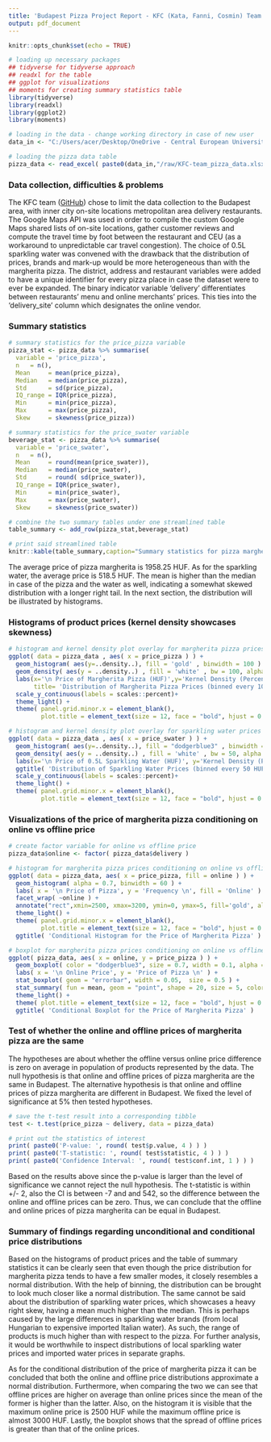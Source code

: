 ```yaml
---
title: 'Budapest Pizza Project Report - KFC (Kata, Fanni, Cosmin) Team'
output: pdf_document
---
```


```r
knitr::opts_chunk$set(echo = TRUE)
```

```r

# loading up necessary packages
## tidyverse for tidyverse approach
## readxl for the table
## ggplot for visualizations
## moments for creating summary statistics table
library(tidyverse)
library(readxl)
library(ggplot2)
library(moments)

# loading in the data - change working directory in case of new user
data_in <- "C:/Users/acer/Desktop/OneDrive - Central European University/Courses/Fall_Term/Coding_1/data/Pizza"

# loading the pizza data table
pizza_data <- read_excel( paste0(data_in,"/raw/KFC-team_pizza_data.xlsx") )
```

### Data collection, difficulties & problems
The KFC team ([GitHub](https://github.com/cosmin-ticu/homework_codesANDmore_Coding1_MScBA/tree/master/Task1_KFC-team-coding)) chose to limit the data collection to the Budapest area, with inner city on-site locations metropolitan area delivery restaurants. The Google Maps API was used in order to compile the custom Google Maps shared lists of on-site locations, gather customer reviews and compute the travel time by foot between the restaurant and CEU (as a workaround to unpredictable car travel congestion). The choice of 0.5L sparkling water was convened with the drawback that the distribution of prices, brands and mark-up would be more heterogeneous than with the margherita pizza. The district, address and restaurant variables were added to have a unique identifier for every pizza place in case the dataset were to ever be expanded. The binary indicator variable 'delivery' differentiates between restaurants' menu and online merchants' prices. This ties into the 'delivery_site' column which designates the online vendor.

### Summary statistics

```r

# summary statistics for the price_pizza variable
pizza_stat <- pizza_data %>% summarise(
  variable = 'price_pizza',
  n   = n(),
  Mean     = mean(price_pizza),
  Median   = median(price_pizza),
  Std      = sd(price_pizza),
  IQ_range = IQR(price_pizza), 
  Min      = min(price_pizza),
  Max      = max(price_pizza),
  Skew     = skewness(price_pizza))

# summary statistics for the price_swater variable
beverage_stat <- pizza_data %>% summarise(
  variable = 'price_swater',
  n   = n(),
  Mean     = round(mean(price_swater)),
  Median   = median(price_swater),
  Std      = round( sd(price_swater)),
  IQ_range = IQR(price_swater), 
  Min      = min(price_swater),
  Max      = max(price_swater),
  Skew     = skewness(price_swater))

# combine the two summary tables under one streamlined table
table_summary <- add_row(pizza_stat,beverage_stat)

# print said streamlined table
knitr::kable(table_summary,caption="Summary statistics for pizza margherita prices and for sparkling water prices in Budapest")
```

The average price of pizza margherita is 1958.25 HUF. As for the sparkling water, the average price is 518.5 HUF. The mean is higher than the median in case of the pizza and the water as well, indicating a somewhat skewed distribution with a longer right tail. In the next section, the distribution will be illustrated by histograms.

### Histograms of product prices (kernel density showcases skewness)

```r
# histogram and kernel density plot overlay for margherita pizza prices (price_pizza variable)
ggplot( data = pizza_data , aes( x = price_pizza ) ) +
  geom_histogram( aes(y=..density..), fill = 'gold' , binwidth = 100 ) +
  geom_density( aes(y = ..density..) , fill = 'white' , bw = 100, alpha = 0.5 ) +
  labs(x='\n Price of Margherita Pizza (HUF)',y='Kernel Density (Percentage) \n',
       title= 'Distribution of Margherita Pizza Prices (binned every 100 HUF)')+
  scale_y_continuous(labels = scales::percent)+
  theme_light() +
  theme( panel.grid.minor.x = element_blank(), 
         plot.title = element_text(size = 12, face = "bold", hjust = 0.5 ) )

# histogram and kernel density plot overlay for sparkling water prices (price_swater variable)
ggplot( data = pizza_data , aes( x = price_swater ) ) +
  geom_histogram( aes(y=..density..), fill = "dodgerblue3" , binwidth = 50 ) +
  geom_density( aes(y = ..density..) , fill = 'white' , bw = 50, alpha = 0.5 ) +
  labs(x='\n Price of 0.5L Sparkling Water (HUF)', y='Kernel Density (Percentage) \n') +
  ggtitle( 'Distribution of Sparkling Water Prices (binned every 50 HUF)' )+
  scale_y_continuous(labels = scales::percent)+
  theme_light() +
  theme( panel.grid.minor.x = element_blank(), 
         plot.title = element_text(size = 12, face = "bold", hjust = 0.5 ) )
```

### Visualizations of the price of margherita pizza conditioning on online vs offline price

```r
# create factor variable for online vs offline price
pizza_data$online <- factor( pizza_data$delivery )

# histogram for margherita pizza prices conditioning on online vs offline prices
ggplot( data = pizza_data, aes( x = price_pizza, fill = online ) ) +
  geom_histogram( alpha = 0.7, binwidth = 60 ) +
  labs( x = '\n Price of Pizza', y = 'Frequency \n', fill = 'Online' ) +
  facet_wrap( ~online ) +
  annotate("rect",xmin=2500, xmax=3200, ymin=0, ymax=5, fill='gold', alpha=0.1) +
  theme_light() +
  theme( panel.grid.minor.x = element_blank(), 
         plot.title = element_text(size = 12, face = "bold", hjust = 0.5 ) ) +
  ggtitle( 'Conditional Histogram for the Price of Margherita Pizza' )

# boxplot for margherita pizza prices conditioning on online vs offline prices
ggplot( pizza_data, aes( x = online, y = price_pizza ) ) +
  geom_boxplot( color = "dodgerblue3", size = 0.7, width = 0.1, alpha = 1 ) +
  labs( x = '\n Online Price', y = 'Price of Pizza \n' ) +
  stat_boxplot( geom = "errorbar", width = 0.05,  size = 0.5 ) +
  stat_summary( fun = mean, geom = "point", shape = 20, size = 5, color = "deeppink4" ) +
  theme_light() +
  theme( plot.title = element_text(size = 12, face = "bold", hjust = 0.5 ) ) +
  ggtitle( 'Conditional Boxplot for the Price of Margherita Pizza' )
```

### Test of whether the online and offline prices of margherita pizza are the same
The hypotheses are about whether the offline versus online price difference is zero on average in population of products represented by the data. The null hypothesis is that online and offline prices of pizza margherita are the same in Budapest. The alternative hypothesis is that online and offline prices of pizza margherita are different in Budapest.
We fixed the level of significance at 5% then tested hypotheses.
```r

# save the t-test result into a corresponding tibble
test <- t.test(price_pizza ~ delivery, data = pizza_data)

# print out the statistics of interest
print( paste0('P-value: ', round( test$p.value, 4 ) ) )
print( paste0('T-statistic: ', round( test$statistic, 4 ) ) )
print( paste0('Confidence Interval: ', round( test$conf.int, 1 ) ) )
```
Based on the results above since the p-value is larger than the level of significance we cannot reject the null hypothesis. The t-statistic is within +/- 2, also the CI is between -7 and and 542, so the difference between the online and offline prices can be zero. Thus, we can conclude that the offline and online prices of pizza margherita can be equal in Budapest.

### Summary of findings regarding unconditional and conditional price distributions
Based on the histograms of product prices and the table of summary statistics it can be clearly seen that even though the price distribution for margherita pizza tends to have a few smaller modes, it closely resembles a normal distribution. With the help of binning, the distribution can be brought to look much closer like a normal distribution. The same cannot be said about the distribution of sparkling water prices, which showcases a heavy right skew, having a mean much higher than the median. This is perhaps caused by the large differences in sparkling water brands (from local Hungarian to expensive imported Italian water). As such, the range of products is much higher than with respect to the pizza. For further analysis, it would be worthwhile to inspect distributions of local sparkling water prices and imported water prices in separate graphs.

As for the conditional distribution of the price of margherita pizza it can be concluded that both the online and offline price distributions approximate a normal distribution. Furthermore, when comparing the two we can see that offline prices are higher on average than online prices since the mean of the former is higher than the latter. Also, on the histogram it is visible that the maximum online price is 2500 HUF while the maximum offline price is almost 3000 HUF. Lastly, the boxplot shows that the spread of offline prices is greater than that of the online prices.